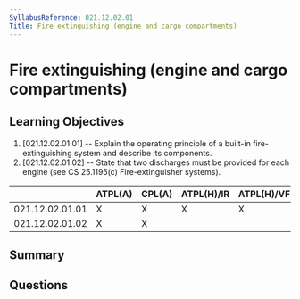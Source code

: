 ```yaml
---
SyllabusReference: 021.12.02.01
Title: Fire extinguishing (engine and cargo compartments)
---
```


# Fire extinguishing (engine and cargo compartments)

## Learning Objectives

1. [021.12.02.01.01] -- Explain the operating principle of a built-in
   fire-extinguishing system and describe its components.
2. [021.12.02.01.02] -- State that two discharges must be provided for each
   engine (see CS 25.1195(c) Fire-extinguisher systems).

|                 | ATPL(A) | CPL(A) | ATPL(H)/IR | ATPL(H)/VFR | CPL(H) | IR  | CBIR(A) |
| --------------- | ------- | ------ | ---------- | ----------- | ------ | --- | ------- |
| 021.12.02.01.01 | X       | X      | X          | X           | X      |     |         |
| 021.12.02.01.02 | X       | X      |            |             |        |     |         |

## Summary

## Questions
